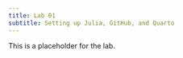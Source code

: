 ```yaml
---
title: Lab 01
subtitle: Setting up Julia, GitHub, and Quarto
---
```


This is a placeholder for the lab.